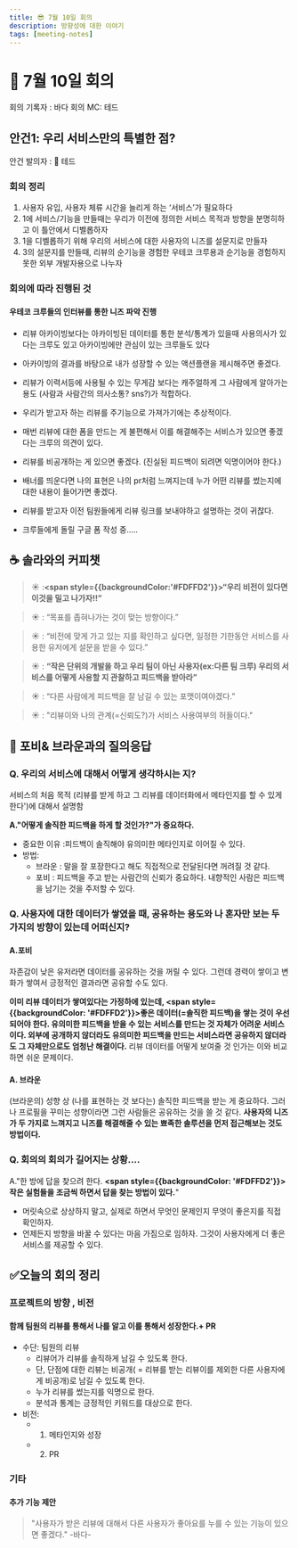```yaml
---
title: 😎 7월 10일 회의
description: 방향성에 대한 이야기
tags: [meeting-notes]
---
```


# 🐋 7월 10일 회의

회의 기록자 : 바다
회의 MC: 테드

## 안건1: 우리 서비스만의 특별한 점?

안건 발의자 : 🐻 테드

### 회의 정리

1. 사용자 유입, 사용자 체류 시간을 늘리게 하는 ‘서비스’가 필요하다
2. 1에 서비스/기능을 만들때는 우리가 이전에 정의한 서비스 목적과 방향을 분명히하고 이 틀안에서 디벨롭하자
3. 1을 디벨롭하기 위해 우리의 서비스에 대한 사용자의 니즈를 설문지로 만들자
4. 3의 설문지를 만들때, 리뷰의 순기능을 경험한 우테코 크루용과 순기능을 경험하지 못한 외부 개발자용으로 나누자

### 회의에 따라 진행된 것

#### 우테코 크루들의 인터뷰를 통한 니즈 파악 진행

- 리뷰 아카이빙보다는 아카이빙된 데이터를 통한 분석/통계가 있을때 사용의사가 있다는 크루도 있고 아카이빙에만 관심이 있는 크루들도 있다
- 아카이빙의 결과를 바탕으로 내가 성장할 수 있는 액션플랜을 제시해주면 좋겠다.
- 리뷰가 이력서등에 사용될 수 있는 무게감 보다는 캐주얼하게 그 사람에게 알아가는 용도 (사람과 사람간의 의사소통? sns?)가 적합하다.
- 우리가 받고자 하는 리뷰를 주기능으로 가져가기에는 추상적이다.
- 매번 리뷰에 대한 폼을 만드는 게 불편해서 이를 해결해주는 서비스가 있으면 좋겠다는 크루의 의견이 있다.
- 리뷰를 비공개하는 게 있으면 좋겠다. (진실된 피드백이 되려면 익명이어야 한다.)
- 배너를 띄운다면 나의 표현은 나의 pr처럼 느껴지는데 누가 어떤 리뷰를 썼는지에 대한 내용이 들어가면 좋겠다.
- 리뷰를 받고자 이전 팀원들에게 리뷰 링크를 보내야하고 설명하는 것이 귀찮다.

- 크루들에게 돌릴 구글 폼 작성 중.....

## ☕ 솔라와의 커피챗

> ☀️ :**<span style={{backgroundColor:'#FDFFD2'}}>“우리 비전이 있다면 이것을 밀고 나가자!!”</span>**

> ☀️ : “목표를 좁혀나가는 것이 맞는 방향이다.”

> ☀️ : “비전에 맞게 가고 있는 지를 확인하고 싶다면, 일정한 기한동안 서비스를 사용한 유저에게 설문을 받을 수 있다.”

> ☀️ : **“작은 단위의 개발을 하고 우리 팀이 아닌 사용자(ex:다른 팀 크루) 우리의 서비스를 어떻게 사용할 지 관찰하고 피드백을 받아라”**

> ☀️ : “다른 사람에게 피드백을 잘 남길 수 있는 포맷이여야겠다.”

> ☀️ : "리뷰이와 나의 관계(=신뢰도?)가 서비스 사용여부의 허들이다."

## 👑 포비& 브라운과의 질의응답

### Q. 우리의 서비스에 대해서 어떻게 생각하시는 지?

서비스의 처음 목적 (리뷰를 받게 하고 그 리뷰를 데이터화에서 메타인지를 할 수 있게 한다')에 대해서 설명함

**A."어떻게 솔직한 피드백을 하게 할 것인가?"가 중요하다.**

- 중요한 이유 :피드백이 솔직해야 유의미한 메타인지로 이어질 수 있다.
- 방법:
  - 브라운 : 말을 잘 포장한다고 해도 직접적으로 전달된다면 꺼려질 것 같다.
  - 포비 : 피드백을 주고 받는 사람간의 신뢰가 중요하다. 내향적인 사람은 피드백을 남기는 것을 주저할 수 있다.

### Q. 사용자에 대한 데이터가 쌓였을 때, 공유하는 용도와 나 혼자만 보는 두 가지의 방향이 있는데 어떠신지?

#### A.포비

자존감이 낮은 유저라면 데이터를 공유하는 것을 꺼릴 수 있다. 그런데 경력이 쌓이고 변화가 쌓여서 긍정적인 결과라면 공유할 수도 있다.

**이미 리뷰 데이터가 쌓여있다는 가정하에 있는데, <span style={{backgroundColor: '#FDFFD2'}}>좋은 데이터(=솔직한 피드백)을 쌓는 것이 우선되어야 한다.</span> 유의미한 피드백을 받을 수 있는 서비스를 만드는 것 자체가 어려운 서비스이다. 외부에 공개하지 않더라도 유의미한 피드백을 만드는 서비스라면 공유하지 않더라도 그 자체만으로도 엄청난 해결이다.** 리뷰 데이터를 어떻게 보여줄 것 인가는 이와 비교하면 쉬운 문제이다.

#### A. 브라운

(브라운의) 성향 상 (나를 표현하는 것 보다는) 솔직한 피드백을 받는 게 중요하다. 그러나 프로필을 꾸미는 성향이라면 그런 사람들은 공유하는 것을 쓸 것 같다. **사용자의 니즈가 두 가지로 느껴지고 니즈를 해결해줄 수 있는 뾰족한 솔루션을 먼저 접근해보는 것도 방법이다.**

### Q. 회의의 회의가 길어지는 상황....

A."한 방에 답을 찾으려 한다. **<span style={{backgroundColor: '#FDFFD2'}}>작은 실험들을 조금씩 하면서 답을 찾는 방법이 있다.</span>**"

- 머릿속으로 상상하지 말고, 실제로 하면서 무엇인 문제인지 무엇이 좋은지를 직접 확인하자.
- 언제든지 방향을 바꿀 수 있다는 마음 가짐으로 임하자. 그것이 사용자에게 더 좋은 서비스를 제공할 수 있다.

## ✅오늘의 회의 정리

### 프로젝트의 방향 , 비전

#### 함께 팀원의 리뷰를 통해서 나를 알고 이를 통해서 성장한다.+ PR

- 수단: 팀원의 리뷰
  - 리뷰어가 리뷰를 솔직하게 남길 수 있도록 한다.
  - 단, 단점에 대한 리뷰는 비공개( = 리뷰를 받는 리뷰이를 제외한 다른 사용자에게 비공개)로 남길 수 있도록 한다.
  - 누가 리뷰를 썼는지를 익명으로 한다.
  - 분석과 통계는 긍정적인 키워드를 대상으로 한다.
- 비전:
  - 1. 메타인지와 성장
  - 2. PR

### 기타

#### 추가 기능 제안

> "사용자가 받은 리뷰에 대해서 다른 사용자가 좋아요를 누를 수 있는 기능이 있으면 좋겠다." -바다-
